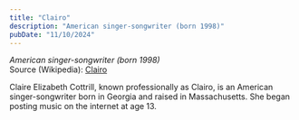 ```yaml
---
title: "Clairo"
description: "American singer-songwriter (born 1998)"
pubDate: "11/10/2024"
---
```


*American singer-songwriter (born 1998)*  
Source (Wikipedia): [Clairo][1]

Claire Elizabeth Cottrill, known professionally as Clairo, is an American singer-songwriter born in Georgia and raised in Massachusetts. She began posting music on the internet at age 13.

[1]: https://en.wikipedia.org/wiki/Clairo
